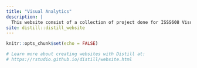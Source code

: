 ```yaml
---
title: "Visual Analytics"
description: |
  This website consist of a collection of project done for ISSS608 Visual Analytics and Application
site: distill::distill_website    
---   
```


```r
knitr::opts_chunk$set(echo = FALSE)

# Learn more about creating websites with Distill at:
# https://rstudio.github.io/distill/website.html

```


